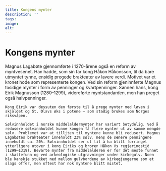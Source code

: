 ```yaml
---
title: Kongens mynter
description: ''
tags:
image: 
alt: 
---
```




# Kongens mynter

<Container stil="initial side">
    Magnus Lagabøte gjennomførte i 1270-årene også en reform av myntvesenet. Han hadde, som sin far kong Håkon Håkonsson, til da bare utmyntet tynne, ensidig pregede brakteater av lavere verdi. Motivet var et kronet hode som representerte kongen. 
    Ved sin reform gjeninnførte Magnus tosidige mynter i form av penninger og kvartpenninger. Sønnen hans, kong Eirik Magnusson (1280–1299), videreførte myntstandarden, men han preget også halvpenninger. 
    
    Kong Eirik var dessuten den første til å prege mynter med løven i skjoldet og St. Olavs øks i potene – som stadig brukes som Norges riksvåpen. 
    
    Sølvinnholdet i norske middelaldermynter har variert betydelig. Ved å redusere sølvinnholdet kunne kongen få flere mynter ut av samme mengde sølv. Problemet var at tilliten til myntene kunne bli redusert. Magnus Lagabøtes brakteater inneholdt 23% sølv, mens de senere penningene inneholdt ca. 20%. Sølvinnholdet ser ut til å ha blitt forringet ytterligere utover i kong Eiriks og broren Håkon Vs regjeringstid (1299–1319). Bevarte mynter fra middelalderen er for det meste funnet i skattefunn og ved arkeologiske utgravninger under kirkegulv. Noen ble kanskje stukket ned mellom gulvbordene av kirkegjengerne som et slags offer, men oftest har nok myntene blitt mistet.
</Container>